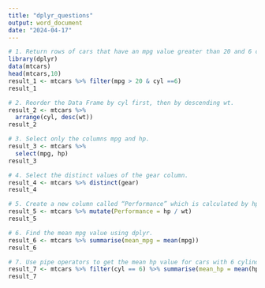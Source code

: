 ---
title: "dplyr_questions"
output: word_document
date: "2024-04-17"
---

```{r}
# 1. Return rows of cars that have an mpg value greater than 20 and 6 cylinders.
library(dplyr)
data(mtcars)
head(mtcars,10)
result_1 <- mtcars %>% filter(mpg > 20 & cyl ==6)
result_1
```

```{r}
# 2. Reorder the Data Frame by cyl first, then by descending wt.
result_2 <- mtcars %>% 
  arrange(cyl, desc(wt))
result_2
```

```{r}
# 3. Select only the columns mpg and hp.
result_3 <- mtcars %>% 
  select(mpg, hp)
result_3
```

```{r}
# 4. Select the distinct values of the gear column.
result_4 <- mtcars %>% distinct(gear)
result_4
```

```{r}
# 5. Create a new column called “Performance” which is calculated by hp divided by wt.
result_5 <- mtcars %>% mutate(Performance = hp / wt)
result_5
```

```{r}
# 6. Find the mean mpg value using dplyr.
result_6 <- mtcars %>% summarise(mean_mpg = mean(mpg))
result_6
```

```{r}
# 7. Use pipe operators to get the mean hp value for cars with 6 cylinders.
result_7 <- mtcars %>% filter(cyl == 6) %>% summarise(mean_hp = mean(hp))
result_7
```
